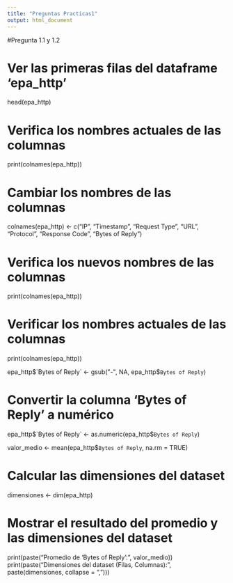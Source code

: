 ```yaml
---
title: "Preguntas Practicas1"
output: html_document
---
```


#Pregunta 1.1 y 1.2

# Ver las primeras filas del dataframe 'epa_http'
head(epa_http)

# Verifica los nombres actuales de las columnas
print(colnames(epa_http))

# Cambiar los nombres de las columnas
colnames(epa_http) <- c("IP", "Timestamp", "Request Type", "URL", "Protocol", "Response Code", "Bytes of Reply")

# Verifica los nuevos nombres de las columnas
print(colnames(epa_http))


# Verificar los nombres actuales de las columnas
print(colnames(epa_http))


epa_http$`Bytes of Reply` <- gsub("-", NA, epa_http$`Bytes of Reply`)

# Convertir la columna 'Bytes of Reply' a numérico
epa_http$`Bytes of Reply` <- as.numeric(epa_http$`Bytes of Reply`)


valor_medio <- mean(epa_http$`Bytes of Reply`, na.rm = TRUE)


# Calcular las dimensiones del dataset
dimensiones <- dim(epa_http)

# Mostrar el resultado del promedio y las dimensiones del dataset

print(paste("Promedio de 'Bytes of Reply':", valor_medio))
print(paste("Dimensiones del dataset (Filas, Columnas):", paste(dimensiones, collapse = ", ")))
